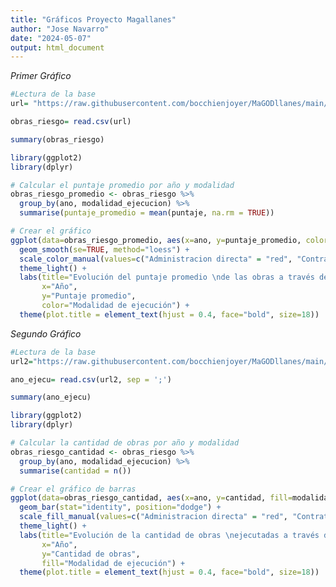 ```yaml
---
title: "Gráficos Proyecto Magallanes"
author: "Jose Navarro"
date: "2024-05-07"
output: html_document
---
```

*Primer Gráfico*
```r
#Lectura de la base
url= "https://raw.githubusercontent.com/bocchienjoyer/MaGODllanes/main/ProyectoMagaDeidad/ano_riesgo.xls"

obras_riesgo= read.csv(url)

summary(obras_riesgo)
```
```r
library(ggplot2)
library(dplyr)

# Calcular el puntaje promedio por año y modalidad
obras_riesgo_promedio <- obras_riesgo %>%
  group_by(ano, modalidad_ejecucion) %>%
  summarise(puntaje_promedio = mean(puntaje, na.rm = TRUE))

# Crear el gráfico
ggplot(data=obras_riesgo_promedio, aes(x=ano, y=puntaje_promedio, color=modalidad_ejecucion)) +
  geom_smooth(se=TRUE, method="loess") +
  scale_color_manual(values=c("Administracion directa" = "red", "Contrata" = "yellow")) +
  theme_light() +
  labs(title="Evolución del puntaje promedio \nde las obras a través de los años",
       x="Año",
       y="Puntaje promedio",
       color="Modalidad de ejecución") +
  theme(plot.title = element_text(hjust = 0.4, face="bold", size=18))

```


*Segundo Gráfico*
```r
#Lectura de la base
url2="https://raw.githubusercontent.com/bocchienjoyer/MaGODllanes/main/ProyectoMagaDeidad/ano_ejecu.xls"

ano_ejecu= read.csv(url2, sep = ';')

summary(ano_ejecu)
```
```r
library(ggplot2)
library(dplyr)

# Calcular la cantidad de obras por año y modalidad
obras_riesgo_cantidad <- obras_riesgo %>%
  group_by(ano, modalidad_ejecucion) %>%
  summarise(cantidad = n())

# Crear el gráfico de barras
ggplot(data=obras_riesgo_cantidad, aes(x=ano, y=cantidad, fill=modalidad_ejecucion)) +
  geom_bar(stat="identity", position="dodge") +
  scale_fill_manual(values=c("Administracion directa" = "red", "Contrata" = "yellow")) +
  theme_light() +
  labs(title="Evolución de la cantidad de obras \nejecutadas a través de los años",
       x="Año",
       y="Cantidad de obras",
       fill="Modalidad de ejecución") +
  theme(plot.title = element_text(hjust = 0.4, face="bold", size=18))

```

